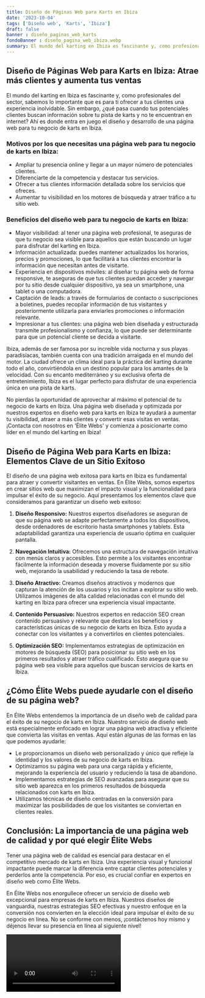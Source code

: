 ```yaml
---
title: Diseño de Páginas Web para Karts en Ibiza
date: '2023-10-04'
tags: ['Diseño web', 'Karts', 'Ibiza']
draft: false
banner : diseño_paginas_web_karts
fondoBanner : diseño_pagina_web_ibiza.webp
summary: El mundo del karting en Ibiza es fascinante y, como profesionales del sector, sabemos lo importante que es para ti ofrecer a tus clientes una experiencia inolvidable. Sin embargo, ¿qué pasa cuando tus potenciales clientes buscan información sobre tu pista de karts y no te encuentran en internet? Ahí es donde entra en juego el diseño y desarrollo de una página web para tu negocio de karts en Ibiza.
---
```


## Diseño de Páginas Web para Karts en Ibiza: Atrae más clientes y aumenta tus ventas

El mundo del karting en Ibiza es fascinante y, como profesionales del sector, sabemos lo importante que es para ti ofrecer a tus clientes una experiencia inolvidable. Sin embargo, ¿qué pasa cuando tus potenciales clientes buscan información sobre tu pista de karts y no te encuentran en internet? Ahí es donde entra en juego el diseño y desarrollo de una página web para tu negocio de karts en Ibiza.

### Motivos por los que necesitas una página web para tu negocio de karts en Ibiza:

- Ampliar tu presencia online y llegar a un mayor número de potenciales clientes.
- Diferenciarte de la competencia y destacar tus servicios.
- Ofrecer a tus clientes información detallada sobre los servicios que ofreces.
- Aumentar tu visibilidad en los motores de búsqueda y atraer tráfico a tu sitio web.

### Beneficios del diseño web para tu negocio de karts en Ibiza:

- Mayor visibilidad: al tener una página web profesional, te aseguras de que tu negocio sea visible para aquellos que están buscando un lugar para disfrutar del karting en Ibiza.
- Información actualizada: puedes mantener actualizados los horarios, precios y promociones, lo que facilitará a tus clientes encontrar la información que necesitan antes de visitarte.
- Experiencia en dispositivos móviles: al diseñar tu página web de forma responsive, te aseguras de que tus clientes puedan acceder y navegar por tu sitio desde cualquier dispositivo, ya sea un smartphone, una tablet o una computadora.
- Captación de leads: a través de formularios de contacto o suscripciones a boletines, puedes recopilar información de tus visitantes y posteriormente utilizarla para enviarles promociones o información relevante.
- Impresionar a tus clientes: una página web bien diseñada y estructurada transmite profesionalismo y confianza, lo que puede ser determinante para que un potencial cliente se decida a visitarte.

Ibiza, además de ser famosa por su increíble vida nocturna y sus playas paradisíacas, también cuenta con una tradición arraigada en el mundo del motor. La ciudad ofrece un clima ideal para la práctica del karting durante todo el año, convirtiéndola en un destino popular para los amantes de la velocidad. Con su encanto mediterráneo y su exclusiva oferta de entretenimiento, Ibiza es el lugar perfecto para disfrutar de una experiencia única en una pista de karts.

No pierdas la oportunidad de aprovechar al máximo el potencial de tu negocio de karts en Ibiza. Una página web diseñada y optimizada por nuestros expertos en diseño web para karts en Ibiza te ayudará a aumentar tu visibilidad, atraer a más clientes y convertir esas visitas en ventas. ¡Contacta con nosotros en 'Élite Webs' y comienza a posicionarte como líder en el mundo del karting en Ibiza!

<GifSeo />

<Cta />

## Diseño de Página Web para Karts en Ibiza: Elementos Clave de un Sitio Exitoso

El diseño de una página web exitosa para karts en Ibiza es fundamental para atraer y convertir visitantes en ventas. En Élite Webs, somos expertos en crear sitios web que maximizan el impacto visual y la funcionalidad para impulsar el éxito de su negocio. Aquí presentamos los elementos clave que consideramos para garantizar un diseño web exitoso:

1. **Diseño Responsivo:** Nuestros expertos diseñadores se aseguran de que su página web se adapte perfectamente a todos los dispositivos, desde ordenadores de escritorio hasta smartphones y tablets. Esta adaptabilidad garantiza una experiencia de usuario óptima en cualquier pantalla.

2. **Navegación Intuitiva:** Ofrecemos una estructura de navegación intuitiva con menús claros y accesibles. Esto permite a los visitantes encontrar fácilmente la información deseada y moverse fluidamente por su sitio web, mejorando la usabilidad y reduciendo la tasa de rebote.

3. **Diseño Atractivo:** Creamos diseños atractivos y modernos que capturan la atención de los usuarios y los incitan a explorar su sitio web. Utilizamos imágenes de alta calidad relacionadas con el mundo del karting en Ibiza para ofrecer una experiencia visual impactante.

4. **Contenido Persuasivo:** Nuestros expertos en redacción SEO crean contenido persuasivo y relevante que destaca los beneficios y características únicas de su negocio de karts en Ibiza. Esto ayuda a conectar con los visitantes y a convertirlos en clientes potenciales.

5. **Optimización SEO:** Implementamos estrategias de optimización en motores de búsqueda (SEO) para posicionar su sitio web en los primeros resultados y atraer tráfico cualificado. Esto asegura que su página web sea visible para aquellos que buscan servicios de karts en Ibiza.

## ¿Cómo Élite Webs puede ayudarle con el diseño de su página web?

En Élite Webs entendemos la importancia de un diseño web de calidad para el éxito de su negocio de karts en Ibiza. Nuestro servicio de diseño web está especialmente enfocado en lograr una página web atractiva y eficiente que convierta las visitas en ventas. Aquí están algunas de las formas en las que podemos ayudarle:

- Le proporcionamos un diseño web personalizado y único que refleje la identidad y los valores de su negocio de karts en Ibiza.
- Optimizamos su página web para una carga rápida y eficiente, mejorando la experiencia del usuario y reduciendo la tasa de abandono.
- Implementamos estrategias de SEO avanzadas para asegurar que su sitio web aparezca en los primeros resultados de búsqueda relacionados con karts en Ibiza.
- Utilizamos técnicas de diseño centradas en la conversión para maximizar las posibilidades de que los visitantes se conviertan en clientes reales.

## Conclusión: La importancia de una página web de calidad y por qué elegir Élite Webs

Tener una página web de calidad es esencial para destacar en el competitivo mercado de karts en Ibiza. Una experiencia visual y funcional impactante puede marcar la diferencia entre captar clientes potenciales y perderlos ante la competencia. Por eso, es crucial confiar en expertos en diseño web como Élite Webs.

En Élite Webs nos enorgullece ofrecer un servicio de diseño web excepcional para empresas de karts en Ibiza. Nuestros diseños de vanguardia, nuestras estrategias SEO efectivas y nuestro enfoque en la conversión nos convierten en la elección ideal para impulsar el éxito de su negocio en línea. No se conforme con menos, ¡contáctenos hoy mismo y déjenos llevar su presencia en línea al siguiente nivel!

<Video />

<CtaBot job='Karts' city='Ibiza'/>

<Gmaps query='Ibiza+españa+maps' />